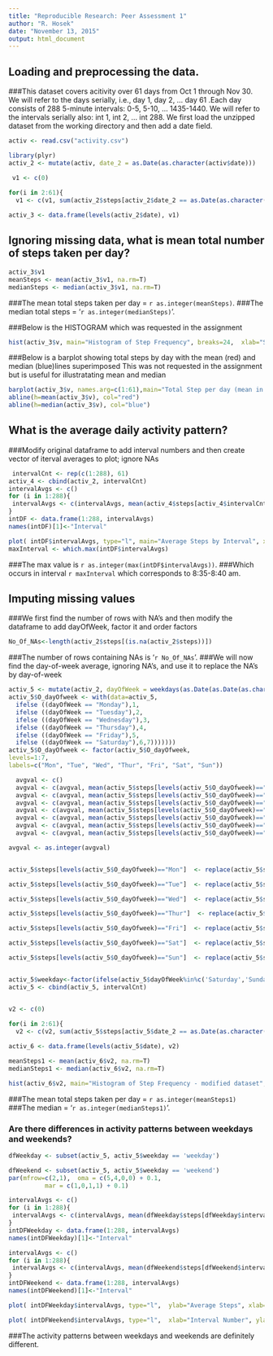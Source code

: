 ```yaml
---
title: "Reproducible Research: Peer Assessment 1"
author: "R. Hosek"
date: "November 13, 2015"
output: html_document
---
```

## Loading and preprocessing the data. 
###This dataset covers acitivity over 61 days from Oct 1 through Nov 30. We will refer to the days serially, i.e., day 1, day 2, ... day 61 .Each day consists of 288 5-minute intervals: 0-5, 5-10, ... 1435-1440. We will refer to the intervals serially also: int 1, int 2, ... int 288. We first load the unzipped dataset from the working directory and then add a date field.

```R
activ <- read.csv("activity.csv")

library(plyr)
activ_2 <- mutate(activ, date_2 = as.Date(as.character(activ$date)))

 v1 <- c(0)
 
for(i in 2:61){
  v1 <- c(v1, sum(activ_2$steps[activ_2$date_2 == as.Date(as.character(levels(activ_2$date)[i]))], na.rm=T))}

activ_3 <- data.frame(levels(activ_2$date), v1)
```

## Ignoring missing data, what is mean total number of steps taken per day?

```R
activ_3$v1
meanSteps <- mean(activ_3$v1, na.rm=T)
medianSteps <- median(activ_3$v1, na.rm=T)

```
###The mean total steps taken per day = ```r as.integer(meanSteps)```.
###The median total steps = '``r as.integer(medianSteps)``'.

###Below is the HISTOGRAM which was requested in the assignment
```r

hist(activ_3$v, main="Histogram of Step Frequency", breaks=24,  xlab="Step Intervals", ylab="Frequency")

```



###Below is a barplot showing total steps by day with the mean (red) and median (blue)lines superimposed
 This was not requested in the assignment but is useful for illustratating mean and median
 
```R
barplot(activ_3$v, names.arg=c(1:61),main="Total Step per day (mean in red, median in blue)", xlab="Day", ylab="Total Steps")
abline(h=mean(activ_3$v), col="red")
abline(h=median(activ_3$v), col="blue")
```

## What is the average daily activity pattern?
###Modify original dataframe to add interval numbers and then create vector of iterval averages to plot; ignore NAs
```R
 intervalCnt <- rep(c(1:288), 61)
activ_4 <- cbind(activ_2, intervalCnt)
intervalAvgs <- c()
for (i in 1:288){
 intervalAvgs <- c(intervalAvgs, mean(activ_4$steps[activ_4$intervalCnt==i], na.rm=T))
}
intDF <- data.frame(1:288, intervalAvgs)
names(intDF)[1]<-"Interval"

plot( intDF$intervalAvgs, type="l", main="Average Steps by Interval", xlab="Interval Number", ylab="Average Steps")
maxInterval <- which.max(intDF$intervalAvgs)


```
###The  max value is ```r as.integer(max(intDF$intervalAvgs))```. 
###Which occurs in interval ```r maxInterval``` which corresponds to 8:35-8:40 am.

## Imputing missing values
###We first find the number of rows with NA's and then modify the dataframe to add dayOfWeek, factor it and order factors
```R
No_Of_NAs<-length(activ_2$steps[(is.na(activ_2$steps))])

```
###The number of rows containing NAs is '``r No_Of_NAs``'.
###We will now find the day-of-week average, ignoring NA's, and use it to replace the NA's by day-of-week

```R
activ_5 <- mutate(activ_2, dayOfWeek = weekdays(as.Date(as.Date(as.character(activ_2[,4])),'%y-%m-%d')) )
activ_5$O_dayOfweek <- with(data=activ_5, 
  ifelse ((dayOfWeek == "Monday"),1, 
  ifelse ((dayOfWeek == "Tuesday"),2, 
  ifelse ((dayOfWeek == "Wednesday"),3, 
  ifelse ((dayOfWeek == "Thursday"),4, 
  ifelse ((dayOfWeek == "Friday"),5, 
  ifelse ((dayOfWeek == "Saturday"),6,7))))))) 
activ_5$O_dayOfweek <- factor(activ_5$O_dayOfweek, 
levels=1:7, 
labels=c("Mon", "Tue", "Wed", "Thur", "Fri", "Sat", "Sun")) 

  avgval <- c()
  avgval <- c(avgval, mean(activ_5$steps[levels(activ_5$O_dayOfweek)=="Mon"], na.rm=T))
  avgval <- c(avgval, mean(activ_5$steps[levels(activ_5$O_dayOfweek)=="Tue"], na.rm=T))
  avgval <- c(avgval, mean(activ_5$steps[levels(activ_5$O_dayOfweek)=="Wed"], na.rm=T))
  avgval <- c(avgval, mean(activ_5$steps[levels(activ_5$O_dayOfweek)=="Thur"], na.rm=T))
  avgval <- c(avgval, mean(activ_5$steps[levels(activ_5$O_dayOfweek)=="Fri"], na.rm=T))
  avgval <- c(avgval, mean(activ_5$steps[levels(activ_5$O_dayOfweek)=="Sat"], na.rm=T))
  avgval <- c(avgval, mean(activ_5$steps[levels(activ_5$O_dayOfweek)=="Sun"], na.rm=T))

avgval <- as.integer(avgval)


activ_5$steps[levels(activ_5$O_dayOfweek)=="Mon"]  <- replace(activ_5$steps[levels(activ_5$O_dayOfweek)=="Mon"], is.na(activ_5$steps[levels(activ_5$O_dayOfweek)=="Mon"]), avgval[1])

activ_5$steps[levels(activ_5$O_dayOfweek)=="Tue"]  <- replace(activ_5$steps[levels(activ_5$O_dayOfweek)=="Tue"], is.na(activ_5$steps[levels(activ_5$O_dayOfweek)=="Tue"]), avgval[2])

activ_5$steps[levels(activ_5$O_dayOfweek)=="Wed"]  <- replace(activ_5$steps[levels(activ_5$O_dayOfweek)=="Wed"], is.na(activ_5$steps[levels(activ_5$O_dayOfweek)=="Wed"]), avgval[3])

activ_5$steps[levels(activ_5$O_dayOfweek)=="Thur"]  <- replace(activ_5$steps[levels(activ_5$O_dayOfweek)=="Thur"], is.na(activ_5$steps[levels(activ_5$O_dayOfweek)=="Thur"]), avgval[4])

activ_5$steps[levels(activ_5$O_dayOfweek)=="Fri"]  <- replace(activ_5$steps[levels(activ_5$O_dayOfweek)=="Fri"], is.na(activ_5$steps[levels(activ_5$O_dayOfweek)=="Fri"]), avgval[5])

activ_5$steps[levels(activ_5$O_dayOfweek)=="Sat"]  <- replace(activ_5$steps[levels(activ_5$O_dayOfweek)=="Sat"], is.na(activ_5$steps[levels(activ_5$O_dayOfweek)=="Sat"]), avgval[6])

activ_5$steps[levels(activ_5$O_dayOfweek)=="Sun"]  <- replace(activ_5$steps[levels(activ_5$O_dayOfweek)=="Sun"], is.na(activ_5$steps[levels(activ_5$O_dayOfweek)=="Sun"]), avgval[7])


activ_5$weekday<-factor(ifelse(activ_5$dayOfWeek%in%c('Saturday','Sunday'),'weekend','weekday'))
activ_5 <- cbind(activ_5, intervalCnt)


v2 <- c(0)
 
for(i in 2:61){
  v2 <- c(v2, sum(activ_5$steps[activ_5$date_2 == as.Date(as.character(levels(activ_2$date)[i]))], na.rm=T))}

activ_6 <- data.frame(levels(activ_5$date), v2)

meanSteps1 <- mean(activ_6$v2, na.rm=T)
medianSteps1 <- median(activ_6$v2, na.rm=T)

hist(activ_6$v2, main="Histogram of Step Frequency - modified dataset", breaks = 24, xlab="Step Intervals", ylab="Frequency")

```

###The mean total steps taken per day = ```r as.integer(meanSteps1)```
###The median = '``r as.integer(medianSteps1)``'.


### Are there differences in activity patterns between weekdays and weekends?

```R

dfWeekday <- subset(activ_5, activ_5$weekday == 'weekday')

dfWeekend <- subset(activ_5, activ_5$weekday == 'weekend')
par(mfrow=c(2,1),  oma = c(5,4,0,0) + 0.1,
          mar = c(1,0,1,1) + 0.1)

intervalAvgs <- c()
for (i in 1:288){
 intervalAvgs <- c(intervalAvgs, mean(dfWeekday$steps[dfWeekday$intervalCnt==i], na.rm=T))
}
intDFWeekday <- data.frame(1:288, intervalAvgs)
names(intDFWeekday)[1]<-"Interval"

intervalAvgs <- c()
for (i in 1:288){
 intervalAvgs <- c(intervalAvgs, mean(dfWeekend$steps[dfWeekend$intervalCnt==i], na.rm=T))
}
intDFWeekend <- data.frame(1:288, intervalAvgs)
names(intDFWeekend)[1]<-"Interval"

plot( intDFWeekday$intervalAvgs, type="l",  ylab="Average Steps", xlab="", main = "Average Steps per Interval for Weekdays (top) and weekends")

plot( intDFWeekend$intervalAvgs, type="l",  xlab="Interval Number", ylab="Average Steps", )

```


###The activity patterns between weekdays and weekends are definitely different.


